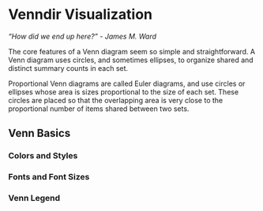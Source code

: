 # Venndir Visualization

*"How did we end up here?" - James M. Ward*

The core features of a Venn diagram seem so simple and straightforward.
A Venn diagram uses circles, and sometimes ellipses, to organize shared
and distinct summary counts in each set.

Proportional Venn diagrams are called Euler diagrams, and use circles
or ellipses whose area is sizes proportional to the size of each set.
These circles are placed so that the overlapping area is very close
to the proportional number of items shared between two sets.

## Venn Basics


### Colors and Styles


### Fonts and Font Sizes


### Venn Legend



